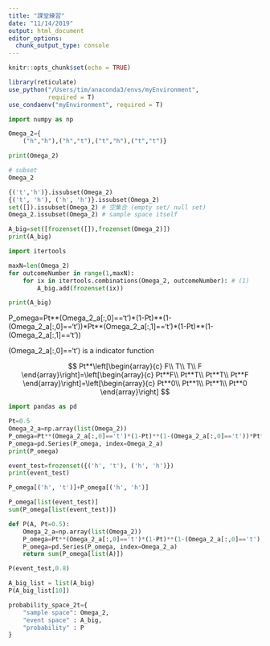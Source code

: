 ```yaml
---
title: "課堂練習"
date: "11/14/2019"
output: html_document
editor_options: 
  chunk_output_type: console
---
```


```r
knitr::opts_chunk$set(echo = TRUE)

library(reticulate)
use_python("/Users/tim/anaconda3/envs/myEnvironment",
           required = T)
use_condaenv("myEnvironment", required = T)
```


```python
import numpy as np
```

```python
Omega_2={
    ("h","h"),("h","t"),("t","h"),("t","t")}  

print(Omega_2)
```

```python
# subset
Omega_2

{('t','h')}.issubset(Omega_2)
{('t', 'h'), ('h', 'h')}.issubset(Omega_2)
set([]).issubset(Omega_2) # 空集合 (empty set/ null set)
Omega_2.issubset(Omega_2) # sample space itself
```

```python
A_big=set([frozenset([]),frozenset(Omega_2)])
print(A_big)
```


```python
import itertools

maxN=len(Omega_2)
for outcomeNumber in range(1,maxN):
    for ix in itertools.combinations(Omega_2, outcomeNumber): # (1)
        A_big.add(frozenset(ix))

print(A_big)
```

P_omega=Pt**(Omega_2_a[:,0]=='t')*(1-Pt)**(1-(Omega_2_a[:,0]=='t'))*Pt**(Omega_2_a[:,1]=='t')*(1-Pt)**(1-(Omega_2_a[:,1]=='t'))

(Omega_2_a[:,0]=='t') is a indicator function


$$
Pt**\left[\begin{array}{c}
F\\
T\\
T\\
F
\end{array}\right]=\left[\begin{array}{c}
Pt**F\\
Pt**T\\
Pt**T\\
Pt**F
\end{array}\right]=\left[\begin{array}{c}
Pt**0\\
Pt**1\\
Pt**1\\
Pt**0
\end{array}\right]
$$

```python
import pandas as pd

Pt=0.5
Omega_2_a=np.array(list(Omega_2))
P_omega=Pt**(Omega_2_a[:,0]=='t')*(1-Pt)**(1-(Omega_2_a[:,0]=='t'))*Pt**(Omega_2_a[:,1]=='t')*(1-Pt)**(1-(Omega_2_a[:,1]=='t')) # [1]
P_omega=pd.Series(P_omega, index=Omega_2_a)
print(P_omega)
```


```python
event_test=frozenset({('h', 't'), ('h', 'h')})
print(event_test)
```

```python
P_omega[('h', 't')]+P_omega[('h', 'h')]
```

```python
P_omega[list(event_test)]
sum(P_omega[list(event_test)])
```

```python
def P(A, Pt=0.5):
    Omega_2_a=np.array(list(Omega_2))
    P_omega=Pt**(Omega_2_a[:,0]=='t')*(1-Pt)**(1-(Omega_2_a[:,0]=='t'))*Pt**(Omega_2_a[:,1]=='t')*(1-Pt)**(1-(Omega_2_a[:,1]=='t')) # (1)
    P_omega=pd.Series(P_omega, index=Omega_2_a)
    return sum(P_omega[list(A)])

P(event_test,0.8)
```

```python
A_big_list = list(A_big)
P(A_big_list[10])
```

```python
probability_space_2t={
    "sample space": Omega_2,
    "event space" : A_big,
    "probability" : P
}
```

